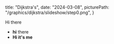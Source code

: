   title: "Dijkstra's",
  date: "2024-03-08",
  picturePath: "/graphics/dijkstra/slideshow/step0.png",
}

Hi there

- **hi** there
- **Hi it's me**
  <Slideshow folder="/graphics/dijkstra/slideshow" size={16} />

